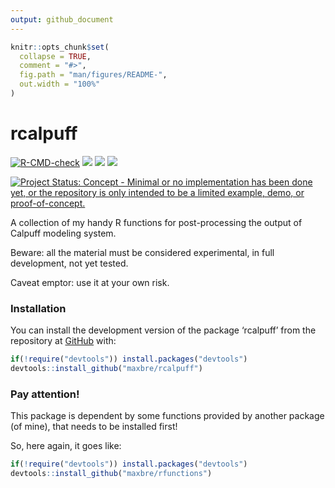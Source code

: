 ```yaml
---
output: github_document
---
```


<!-- README.md is generated from README.Rmd. Please edit that file -->

```r
knitr::opts_chunk$set(
  collapse = TRUE,
  comment = "#>",
  fig.path = "man/figures/README-",
  out.width = "100%"
)
```

# rcalpuff

<!-- badges: start -->

[![R-CMD-check](https://github.com/maxbre/rcalpuff/actions/workflows/R-CMD-check.yaml/badge.svg)](https://github.com/maxbre/rcalpuff/actions/workflows/R-CMD-check.yaml) [![](https://img.shields.io/badge/devel%20version-0.0.1-blue.svg)](https://github.com/maxbre/rcalpuff) [![](https://img.shields.io/badge/lifecycle-experimental-orange.svg)](https://lifecycle.r-lib.org/articles/stages.html#experimental) [![](https://img.shields.io/github/languages/code-size/maxbre/rcalpuff.svg)](https://github.com/maxbre/rcalpuff)

[![Project Status: Concept - Minimal or no implementation has been done yet, or the repository is only intended to be a limited example, demo, or proof-of-concept.](https://www.repostatus.org/badges/latest/concept.svg)](https://www.repostatus.org/#concept)

<!-- badges: end -->

A collection of my handy R functions for post-processing the output of Calpuff modeling system.

Beware: all the material must be considered experimental, in full development, not yet tested.

Caveat emptor: use it at your own risk.

### Installation

You can install the development version of the package 'rcalpuff' from the repository at [GitHub](https://github.com/maxbre/rcalpuff/) with:

``` r
if(!require("devtools")) install.packages("devtools")
devtools::install_github("maxbre/rcalpuff")
```

### Pay attention!

This package is dependent by some functions provided by another package (of mine), that needs to be installed first!

So, here again, it goes like:

``` r
if(!require("devtools")) install.packages("devtools")
devtools::install_github("maxbre/rfunctions")
```
